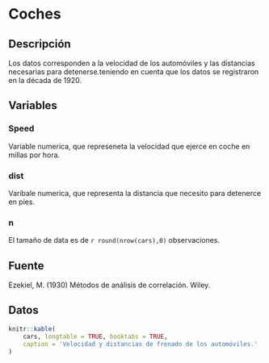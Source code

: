 # Coches

## Descripción 

Los datos corresponden a la velocidad de los automóviles y las distancias necesarias para detenerse.teniendo en cuenta que los datos se registraron en la década de 1920.

## Variables 

### Speed 
Variable numerica, que represeneta la velocidad que ejerce en coche en millas por hora.


### dist 
Varibale numerica, que representa la distancia que necesito para detenerce en pies.

### n 
El tamaño de data es de `r round(nrow(cars),0)` observaciones.

## Fuente 
Ezekiel, M. (1930) Métodos de análisis de correlación. Wiley.


## Datos 

```r

knitr::kable(
    cars, longtable = TRUE, booktabs = TRUE,
    caption = 'Velocidad y distancias de frenado de los automóviles.'
)
```

